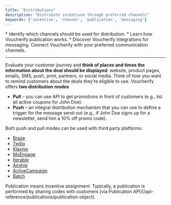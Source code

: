 ```yaml
---
title: "Distributions"
description: "Distribute incentives through preferred channels"
keywords: ['incentive', 'channel', 'publication', 'messaging']
---
```


<Note>
  * Identify which channels should be used for distribution.
  * Learn how Voucherify publication works.
  * Discover Voucherify integrations for messaging.
</Note>

<Check>
  Connect Voucherify with your preferred communication channels.
</Check>

***

Evaluate your customer journey and **think of places and times the information about the deal should be displayed**: website, product pages, emails, SMS, push, print, partners, or social media. Think of how you want to remind customers about the deals they’re eligible to use. Voucherify offers **two distribution modes**

* **Pull** – you can use API to get promotions in front of customers (e.g., list all active coupons for John Doe).
* **Push** – an integral distribution mechanism that you can use to define a trigger for the message send-out (e.g., if John Doe signs up for a newsletter, send him a 10% off promo code).

Both push and pull modes can be used with third party platforms:

* [Braze](https://support.voucherify.io/article/588-braze-integration "Voucherify and Braze integration article")
* [Twilio](https://support.voucherify.io/article/110-twilio "Voucherify and Twilio integration article")
* [Klaviyo](https://support.voucherify.io/article/598-klaviyo-integration "Voucherify and Klaviyo integration article")
* [MoEngage](https://support.voucherify.io/article/596-moengage-integration "Voucherify and MoEngage integration article")
* [Iterable](https://support.voucherify.io/article/594-iterable-integration "Voucherify and Iterable integration article")
* [Airship](https://support.voucherify.io/article/617-airship-integration "Voucherify and Airship integration article")
* [ActiveCampaign](https://support.voucherify.io/article/165-activecampaign "Voucherify and ActiveCampaign integration article")
* [Batch](https://support.voucherify.io/article/614-batch-integration "Voucherify and Batch integration article")

<Note>
  Publication means incentive assignment. Typically, a publication is performed by sharing codes with customers [via Publication API](/api-reference/publications/publication-object).
</Note>
